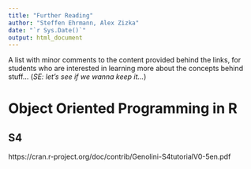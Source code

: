 ```yaml
---
title: "Further Reading"
author: "Steffen Ehrmann, Alex Zizka"
date: "`r Sys.Date()`"
output: html_document
---
```


A list with minor comments to the content provided behind the links, for students who are interested in learning more about the concepts behind stuff... (*SE: let's see if we wanna keep it...*)

# Object Oriented Programming in R

## S4

https://cran.r-project.org/doc/contrib/Genolini-S4tutorialV0-5en.pdf